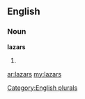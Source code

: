 ==English==

===Noun===
'''lazars'''

# {{plural of|[[lazar]]}}

[[Category:English plurals]]

[[ar:lazars]]
[[my:lazars]]